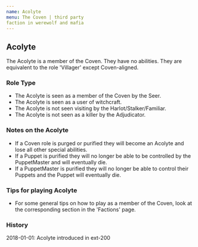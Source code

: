 ```yaml
---
name: Acolyte
menu: The Coven | third party
faction in werewolf and mafia
---
```


## Acolyte

The Acolyte is a member of the Coven. They have no abilities. They are
equivalent to the role 'Villager' except Coven-aligned.

### Role Type

  - The Acolyte is seen as a member of the Coven by the Seer.
  - The Acolyte is seen as a user of witchcraft.
  - The Acolyte is not seen visiting by the Harlot/Stalker/Familiar.
  - The Acolyte is not seen as a killer by the Adjudicator.

### Notes on the Acolyte

  - If a Coven role is purged or purified they will become an Acolyte
    and lose all other special abilities.
  - If a Puppet is purified they will no longer be able to be controlled
    by the PuppetMaster and will eventually die.
  - If a PuppetMaster is purified they will no longer be able to control
    their Puppets and the Puppet will eventually die.

### Tips for playing Acolyte

  - For some general tips on how to play as a member of the Coven, look
    at the corresponding section in the 'Factions' page.

### History

2018-01-01: Acolyte introduced in ext-200
